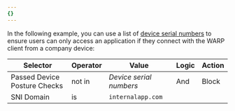 ```yaml
---
{}
---
```


In the following example, you can use a list of [device serial numbers](/cloudflare-one/identity/devices/warp-client-checks/corp-device/) to ensure users can only access an application if they connect with the WARP client from a company device:

| Selector                     | Operator | Value                   | Logic | Action |
| ---------------------------- | -------- | ----------------------- | ----- | ------ |
| Passed Device Posture Checks | not in   | _Device serial numbers_ | And   | Block  |
| SNI Domain                   | is       | `internalapp.com`       |       |        |
